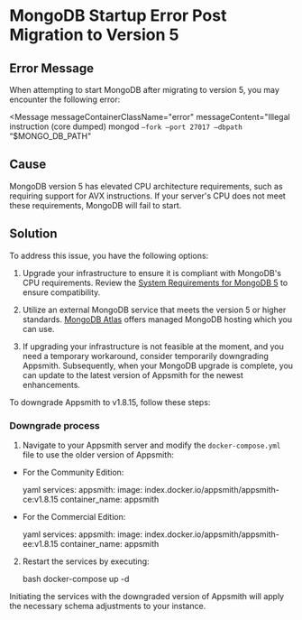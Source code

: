 # MongoDB Startup Error Post Migration to Version 5

## Error Message

When attempting to start MongoDB after migrating to version 5, you may encounter the following error:

<Message
  messageContainerClassName="error"
  messageContent="Illegal instruction (core dumped) mongod `–fork –port 27017 –dbpath` “$MONGO_DB_PATH"
></Message>

## Cause

MongoDB version 5 has elevated CPU architecture requirements, such as requiring support for AVX instructions. If your server's CPU does not meet these requirements, MongoDB will fail to start.

## Solution

To address this issue, you have the following options:

1. Upgrade your infrastructure to ensure it is compliant with MongoDB's CPU requirements. Review the [System Requirements for MongoDB 5](https://www.mongodb.com/docs/manual/administration/production-notes/#platform-support) to ensure compatibility.

2. Utilize an external MongoDB service that meets the version 5 or higher standards. [MongoDB Atlas](https://www.mongodb.com/pricing) offers managed MongoDB hosting which you can use.

3. If upgrading your infrastructure is not feasible at the moment, and you need a temporary workaround, consider temporarily downgrading Appsmith. Subsequently, when your MongoDB upgrade is complete, you can update to the latest version of Appsmith for the newest enhancements.

<!-- -->

To downgrade Appsmith to v1.8.15, follow these steps:

### Downgrade process

1. Navigate to your Appsmith server and modify the `docker-compose.yml` file to use the older version of Appsmith:

<!-- -->

- For the Community Edition:

  yaml services: appsmith: image: index.docker.io/appsmith/appsmith-ce:v1.8.15 container_name: appsmith

- For the Commercial Edition:

  yaml services: appsmith: image: index.docker.io/appsmith/appsmith-ee:v1.8.15 container_name: appsmith

<!-- -->

2. Restart the services by executing:

   bash docker-compose up -d

<!-- -->

Initiating the services with the downgraded version of Appsmith will apply the necessary schema adjustments to your instance.
